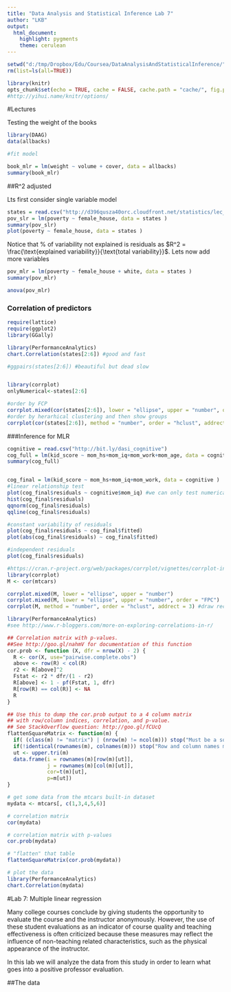 ```yaml
---
title: "Data Analysis and Statistical Inference Lab 7"
author: "LKB"
output: 
  html_document: 
    highlight: pygments
    theme: cerulean
---
```


```r
setwd("d:/tmp/Dropbox/Edu/Coursea/DataAnalysisAndStatisticalInference/")
rm(list=ls(all=TRUE))

library(knitr)
opts_chunk$set(echo = TRUE, cache = FALSE, cache.path = "cache/", fig.path = "figure/", warning = FALSE)
#http://yihui.name/knitr/options/
```

#Lectures

Testing the weight of the books

```r

library(DAAG)
data(allbacks)

#fit model

book_mlr = lm(weight ~ volume + cover, data = allbacks)
summary(book_mlr)

```

##R^2 adjusted

Lts first consider single variable model

```r

states = read.csv("http://d396qusza40orc.cloudfront.net/statistics/lec_resources/states.csv")
pov_slr = lm(poverty ~ female_house, data = states )
summary(pov_slr)
plot(poverty ~ female_house, data = states )

```

Notice that % of variability not explained is residuals as $R^2 = \frac{\text{explained variability}}{\text{total variability}}$. Lets now add more variables


```r

pov_mlr = lm(poverty ~ female_house + white, data = states )
summary(pov_mlr)

anova(pov_mlr)


```

###  Correlation of predictors
 

```r
require(lattice)
require(ggplot2)
library(GGally)

library(PerformanceAnalytics)
chart.Correlation(states[2:6]) #good and fast

#ggpairs(states[2:6]) #beautiful but dead slow


library(corrplot)
onlyNumerical<-states[2:6]

#order by FCP
corrplot.mixed(cor(states[2:6]), lower = "ellipse", upper = "number", order = "FPC")
#order by herarhical clustering and then show groups
corrplot(cor(states[2:6]), method = "number", order = "hclust", addrect = 3)

```


###Inference for MLR

```r

cognitive = read.csv("http://bit.ly/dasi_cognitive")
cog_full = lm(kid_score ~ mom_hs+mom_iq+mom_work+mom_age, data = cognitive )
summary(cog_full)


cog_final = lm(kid_score ~ mom_hs+mom_iq+mom_work, data = cognitive )
#linear relationship test
plot(cog_final$residuals ~ cognitive$mom_iq) #we can only test numerical
hist(cog_final$residuals)
qqnorm(cog_final$residuals)
qqline(cog_final$residuals)

#constant variability of residuals
plot(cog_final$residuals ~ cog_final$fitted)
plot(abs(cog_final$residuals) ~ cog_final$fitted)

#independent residuals
plot(cog_final$residuals)
```



```r
#https://cran.r-project.org/web/packages/corrplot/vignettes/corrplot-intro.htm
library(corrplot)
M <- cor(mtcars)

corrplot.mixed(M, lower = "ellipse", upper = "number")
corrplot.mixed(M, lower = "ellipse", upper = "number", order = "FPC")
corrplot(M, method = "number", order = "hclust", addrect = 3) #draw rectangles around the chart of corrrlation matrix based on the results of hierarchical clustering.
```


```r
library(PerformanceAnalytics)
#see http://www.r-bloggers.com/more-on-exploring-correlations-in-r/

## Correlation matrix with p-values.
##See http://goo.gl/nahmV for documentation of this function
cor.prob <- function (X, dfr = nrow(X) - 2) {
  R <- cor(X, use="pairwise.complete.obs")
  above <- row(R) < col(R)
  r2 <- R[above]^2
  Fstat <- r2 * dfr/(1 - r2)
  R[above] <- 1 - pf(Fstat, 1, dfr)
  R[row(R) == col(R)] <- NA
  R
}

## Use this to dump the cor.prob output to a 4 column matrix
## with row/column indices, correlation, and p-value.
## See StackOverflow question: http://goo.gl/fCUcQ
flattenSquareMatrix <- function(m) {
  if( (class(m) != "matrix") | (nrow(m) != ncol(m))) stop("Must be a square matrix.") 
  if(!identical(rownames(m), colnames(m))) stop("Row and column names must be equal.")
  ut <- upper.tri(m)
  data.frame(i = rownames(m)[row(m)[ut]],
             j = rownames(m)[col(m)[ut]],
             cor=t(m)[ut],
             p=m[ut])
}

# get some data from the mtcars built-in dataset
mydata <- mtcars[, c(1,3,4,5,6)]

# correlation matrix
cor(mydata)

# correlation matrix with p-values
cor.prob(mydata)

# "flatten" that table
flattenSquareMatrix(cor.prob(mydata))

# plot the data
library(PerformanceAnalytics)
chart.Correlation(mydata)
```

#Lab 7: Multiple linear regression

Many college courses conclude by giving students the opportunity to evaluate the course and the instructor anonymously. However, the use of these student evaluations as an indicator of course quality and teaching effectiveness is often criticized because these measures may reflect the influence of non-teaching related characteristics, such as the physical appearance of the instructor. 

In this lab we will analyze the data from this study in order to learn what goes into a positive professor evaluation.

##The data

```r

```


